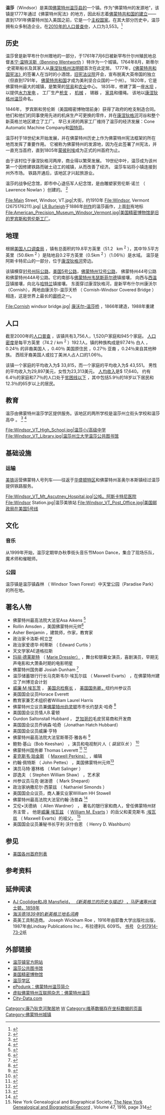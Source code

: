 {{Infobox settlement|official_name=Windsor, Vermont|timezone_DST=EDT|area_land_km2=50.6|area_water_km2=0.6|area_total_sq_mi=19.8|area_land_sq_mi=19.5|area_water_sq_mi=0.2

<!-- Population -->|population_as_of=[[2010_United_States_Census|2010]]|population_footnotes=|population_total=3553|population_density_km2=auto|population_density_sq_mi=<!-- General information -->|timezone=[[Eastern_Time_Zone|Eastern (EST)]]|utc_offset=-5|utc_offset_DST=-4|area_magnitude=|elevation_footnotes=|elevation_m=325|elevation_ft=1066|coordinates={{coord|43|28|36|N|72|24|4|W|region:US-VT|display=inline,title}}|postal_code_type=[[ZIP_code|ZIP code]]|postal_code=|area_code=[[Area_code_802|802]]|blank_name=[[Federal_Information_Processing_Standard|FIPS code]]|blank_info=50-84925<ref name="GR2">{{cite web|url=https://www.census.gov|publisher=[[United_States_Census_Bureau|United States Census Bureau]]|accessdate=2008-01-31|title=U.S. Census website|archive-date=1996-12-27|archive-url=https://web.archive.org/web/19961227012639/http://www.census.gov/|dead-url=no}}</ref>|blank1_name=[[Geographic_Names_Information_System|GNIS]] feature ID|blank1_info=1462266<ref name="GR3">{{cite web|url=http://geonames.usgs.gov|accessdate=2008-01-31|title=US Board on Geographic Names|publisher=[[United_States_Geological_Survey|United States Geological Survey]]|date=2007-10-25|archive-url=https://www.webcitation.org/65jET5cdV?url=http://geonames.usgs.gov/|archive-date=2012-02-26|url-status=live}}</ref>|website={{URL|www.windsorvt.org}}|area_total_km2=51.2|area_footnotes=|settlement_type=[[New_England_town|Town]]|pushpin_label=Windsor

<!-- Location -->|nickname=|motto=Birthplace of Vermont<br>Freedom and Unity<ref name="Profile for Windsor, Vermont, VT">{{cite web|url= http://www.epodunk.com/cgi-bin/genInfo.php?locIndex=25277|title= Profile for Windsor, Vermont, VT|publisher= ePodunk|accessdate= October 24, 2012|archive-url= https://web.archive.org/web/20130125065014/http://www.epodunk.com/cgi-bin/genInfo.php?locIndex=25277|archive-date= January 25, 2013|url-status= dead}}</ref>|image_skyline=ConstitutionHouse WindsorVermont.JPG|imagesize=250px|image_caption=[[Old_Constitution_House|Old Constitution House]], where the [[Constitution_of_the_Vermont_Republic|Constitution of the Vermont Republic]] was signed|image_flag=|image_seal=<!-- Maps -->|image_map=Windsor County Vermont incorporated and unincorporated areas Windsor highlighted.svg|mapsize=260px|map_caption=Location in [[Windsor_County,_Vermont|Windsor County]] and the state of [[Vermont|Vermont]].|pushpin_map=Vermont#USA|pushpin_map_caption=Location in the United States|subdivision_type=[[List_of_sovereign_states|Country]]|unit_pref=Imperial|subdivision_name={{USA}}|subdivision_type1=[[U.S._state|State]]|subdivision_name1={{flag|Vermont}}|subdivision_type2=[[List_of_counties_in_Vermont|County]]|subdivision_name2=[[Windsor_County,_Vermont|Windsor]]

<!-- Government -->|government_footnotes=|government_type=|leader_title=|leader_name=|leader_title1=|leader_name1=|established_title=|established_date=<!-- Area -->|footnotes=}}
'''温莎'''（Windsor）是美国[[佛蒙特州|佛蒙特州]][[溫莎縣|温莎县的]]一个镇。作为“佛蒙特州的发源地”，该镇是1777年通过《佛蒙特州宪法》的地方，因此标志着[[佛蒙特共和国|佛蒙特共和国的建立]]——直到1791年佛蒙特州加入美国之前，它是一个[[主权国家|主权国家]]。在其大部分历史中，温莎拥有众多制造企业。在[[2010年美國人口普查|2010年的人口普查中]]，人口为3,553。<ref name="Census 2010">{{Cite web|title=Profile of General Population and Housing Characteristics: 2010 Demographic Profile Data (DP-1): Windsor town, Windsor County, Vermont|url=https://www.census.gov|accessdate=August 1, 2012|publisher=[[United_States_Census_Bureau|United States Census Bureau]]|archive-date=1996-12-27|archive-url=https://web.archive.org/web/19961227012639/http://www.census.gov/|dead-url=no}}</ref>

== 历史 ==
温莎曾是新罕布什尔州赠地的一部分，于1761年7月6日被新罕布什尔州殖民地总督[[本宁·温特沃斯|本宁·温特沃斯（Benning Wentworth]] ）特许为一个城镇。1764年8月，斯蒂尔·史密斯船长及其家人从[[法明頓_(康乃狄克州)|康涅狄格州法明顿]]首次在此定居。 1777年，[[佛蒙特共和国宪法|《佛蒙特共和国宪法》]]的签署人在当时的小酒馆，[[旧宪法大厦|旧宪法议院]]开会，宣布脱离大英帝国的独立（但直到1791年， [[佛蒙特共和国|佛蒙特共和国]]才成为美利坚合众国的一个州）。 1820年，它是佛蒙特州最大的城镇，是繁荣的[[贸易|贸易]]和[[农业|农业]]中心。 1835年，修建了第一座[[水坝|水坝]] ，以提供[[水力资源|水力发电]] 。 工厂生产[[枪械|枪支]] ， [[机器|机械]] ， 锡器 ， [[家具|家具]]和缰绳。 该地以[[溫莎_(康乃狄克州)|康涅狄格州温莎]]命名。  

1846年， 罗宾斯和劳伦斯（美国精密博物馆前身）获得了政府的枪支制造合同。 他们和他们的同事使用先进的机床生产可更换的零件，并在[[康乃狄克河|康涅狄格河]]河谷和整个新英格兰地区建立了工厂。 早已关闭的两家工厂维持了温莎的经济发展：Cone Automatic Machine Company和[[固特异|固特异]]。 

温莎村于18世纪末开始发展，并在佛蒙特州历史上作为佛蒙特州宪法框架的所在地而发挥了重要作用。 它被称为佛蒙特州的发源地，因为在此签署了州宪法，并一直充当首府，直到1805年[[蒙彼利埃_(佛蒙特州)|蒙彼利埃]]成为正式的州首府为止。  

由于该村位于康涅狄格河两岸，商业得以繁荣发展。 19世纪中叶，温莎成为该州第一个因修建铁路而破土动工的城镇，从而改善了经济。 温莎车站将小镇连接到州外市场。 铁路开通后，该地区才兴起旅游业。 

温莎的战争纪念馆，即市中心退伍军人纪念馆，是由雕塑家劳伦斯·诺兰 （ Lawrence Nowlan ）创建的。 <ref name="bmta">{{Cite news|title=Sculptor commissioned to complete Joe Frazier statue has died|url=http://www.timesargus.com/article/20130802/NEWS03/708029923/0/FEATURES10|work=[[Barre_Montpelier_Times_Argus|Barre Montpelier Times Argus]]|date=2013-08-02|accessdate=2013-08-27|archiveurl=https://web.archive.org/web/20140221231935/http://www.timesargus.com/article/20130802/NEWS03/708029923/0/FEATURES10|archivedate=2014-02-21}}</ref> <gallery widths="200px" heights="150px">
File:Main Street, Windsor, VT.jpg|大街，约1910年
File:Windsor, Vermont (2675176211).jpg|<nowiki> </nowiki>[[L.R._Burleigh|LR Burleigh]]于1886年[[L.R._Burleigh|创作]]的温莎画作，上面[[L.R._Burleigh|刻]]有地标
File:American_Precision_Museum_Windsor_Vermont.jpg|美国精密博物馆是旧的罗宾斯和劳伦斯工厂。 
</gallery>

== 地理 ==
根据[[美国普查局|美国人口调查局]] ，镇有总面积的19.8平方英里（51.2   km <sup>2</sup> ），其中19.5平方英里（50.6km <sup>2</sup> ）是陆地且0.2平方英里（0.5km <sup>2</sup> ）（1.06％）是水域。 温莎是阿斯卡特尼山的一部分，位于[[康乃狄克河|康涅狄格河]]旁边。 

该镇横穿[[91號州際公路|91号州际公路]]，[[美国佛蒙特州5号公路|美国5号公路]]，[[佛蒙特州12号公路|佛蒙特州12号公路]]， 佛蒙特州44号公路和佛蒙特州44A号公路。它的南部与[[佛蒙特州韦瑟斯菲尔德|佛蒙特州韦瑟斯菲尔德]]镇接壤， 向西与[[佛蒙特州西温莎|西温莎]]镇接壤，向北与[[佛蒙特州哈特兰|哈特兰]]镇接壤。 东面穿过康涅狄格河，是新罕布什尔州康沃尔（Cornish），两地由康沃尔-温莎天桥 （ Cornish-Windsor Covered Bridge ）相连，这是世界上最长的[[廊桥|廊桥]]之一。 <gallery widths="300px" heights="225px">
File:Cornish windsor bridge.jpg|<nowiki> </nowiki>[[Cornish–Windsor_Covered_Bridge|康沃尔–温莎桥]] ，1866年建造，1988年重建
</gallery>

== 人口 ==
{{US Census population|1790=1542|1910=2407|2000=3756|1990=3714|1980=4085|1970=4158|1960=4468|1950=4402|1940=4155|1930=4359|1920=3687|1900=2119|1800=2211|1890=1846|1880=2175|1870=1699|1860=1669|1850=1928|1840=2744|1830=3134|1820=2956|1810=2757|2010=3553}}
截至2000年的[[人口普查|人口普查]]  ，该镇共有3,756人，1,520户家庭和945个家庭。 [[人口密度|人口密度]]是每平方英里（74.2 / km <sup>2</sup> ）192.1人。镇的种族构成是97.74％ 白人 ，0.24％ 的非裔美国人 ，0.40％ 美国原住民 ，0.27％ 亚裔 ，0.24％来自其他种族。 西班牙裔美国人或拉丁美洲人占人口的1.06％。     

该镇一个家庭的平均收入为$ 33,815，而一个家庭的平均收入为$ 43,551。 男性的平均收入为29,897美元，女性为23,313美元。 [[人均收入|人均收入]]是$ 17,640。 约有6.4％的家庭和7.7％的人口处于[[貧窮門檻|贫困线以下]] ，其中包括5.9％的18岁以下居民和12.3％的65岁以上的居民。 

== 教育 ==
温莎由佛蒙特州温莎学区提供服务。该地区的两所学校是温莎州立街头学校和温莎高中 。 <ref>{{Cite web|title=Windsor School District|url=http://www.windsorschools.net/|accessdate=October 24, 2012|publisher=Windsor School District|archiveurl=https://web.archive.org/web/20120829235334/http://www.windsorschools.net/|archivedate=August 29, 2012}}</ref> <ref>{{Cite web|title=Windsor School District|url=http://www.education.com/schoolfinder/us/vermont/district/windsor-school-district/|accessdate=October 24, 2012|publisher=education.com|archive-date=2020-11-24|archive-url=https://web.archive.org/web/20201124213508/https://www.education.com/schoolfinder/us/vermont/district/windsor-school-district/|dead-url=no}}</ref> <gallery widths="200px" heights="150px">
File:Windsor_VT_High_School.jpg|温莎小/高级中学
File:Windsor_VT_Library.jpg|温莎州立大学温莎公共图书馆
</gallery>

== 基础设施 ==  

=== 运输 ===
[[美铁|美铁]]运营佛蒙特人号列车——往返于[[华盛顿哥伦比亚特区|华盛顿特区]]和佛蒙特州圣奥尔本斯镇经过温莎提供铁路服务。 <gallery widths="200px" heights="150px">
File:Windsor_VT_Mt_Ascutney_Hospital.jpg|公吨。阿斯卡特尼医院
File:Windsor Station.jpg|温莎美铁站
File:Windsor_VT_Post_Office.jpg|美国邮政局在美国5号线
</gallery>

== 文化 ==

=== 音乐 ===
从1999年开始，温莎定期举办秋季街头音乐节Moon Dance，集合了现场乐队，魔术师和催眠师。 

=== 公园 ===
温莎镇是温莎镇森林 （ Windsor Town Forest）中天堂公园（Paradise Park）的所在地。 

== 著名人物 ==

* 佛蒙特州最高法院大法官Asa Aikens <ref>{{Cite book|last=Wiley|first=Edgar J.|date=1917|title=Catalogue of Officers and Students of Middlebury College|url=https://books.google.com/books?id=TapBAAAAYAAJ&pg=PA10|location=Middlebury, VT|publisher=Middlebury College|page=10|ref={{sfnRef|''Catalogue of Officers and Students of Middlebury College''}}}}</ref> 
* Rollin Amsden ，美国佛蒙特州元帅<ref>{{Cite news|date=February 4, 1899|title=Hon. Rollin Amsden|url=https://www.newspapers.com/clip/46154795/hon-rollin-amsden/|work=Vermont Journal|location=Windsor, VT|page=8|via=[[Newspapers.com|Newspapers.com]]|ref={{sfnRef|"Hon. Rollin Amsden"}}|accessdate=2020-07-13|archive-date=2020-11-28|archive-url=https://web.archive.org/web/20201128050155/https://www.newspapers.com/clip/46154795/hon-rollin-amsden/|dead-url=no}}</ref> 
* Asher Benjamin ，建筑师，作家，教育家 
* 政治家卡洛斯·柯立芝 
* 政治家爱德华·柯蒂斯 （ Edward Curtis ） 
* 天文学家AE道格拉斯 
* [[瑪麗·杜絲勒|玛丽·德莱斯特]] （ [[瑪麗·杜絲勒|Marie Dressler）]] ，舞台和银幕女演员，喜剧演员，早期无声电影和大萧条时期的电影明星 
* 佛蒙特州国务卿 Josiah Dunham <ref>{{Cite book|last=Bisbee|first=Marvin Davis|date=1900|title=General Catalogue of Dartmouth College and the Associated Schools 1769-1900|url=https://archive.org/details/bub_gb_sKM4AAAAYAAJ|location=Cambridge, MA|publisher=University Press|pages=[https://archive.org/details/bub_gb_sKM4AAAAYAAJ/page/n149 121]–122|accessdate=2017-01-26}}</ref> 
* 温莎储蓄银行行长马克斯韦尔·埃瓦尔兹 （ Maxwell Evarts） ，在佛蒙特州建立了州博览会计划 
* [[威廉·M·埃瓦茨|威廉·M·埃瓦茨]] ， [[美國司法部長|美国总检察长]] ， [[美国国务卿|美国国务卿，]]纽约州参议员 
* 美国国会议员Horace Everett  
* 教育家兼艺术组织者William Laurel Harris 
* 佛蒙特州立议员兼[[伯靈頓_(佛蒙特州)|佛蒙特州伯灵顿]]市市长约瑟夫·哈奇 <ref>{{Cite book|last=Carleton|first=Hiram|date=1903|title=Genealogical and Family History of the State of Vermont|volume=I|url=https://books.google.com/books?id=8Cr5seuiQ2wC&pg=PA305|location=New York, NY|publisher=Lewis Publishing Company|pages=305–306|ref={{sfnRef|Carleton}}|isbn=9780806347943|access-date=2020-07-13|archive-date=2020-06-07|archive-url=https://web.archive.org/web/20200607070005/https://books.google.com/books?id=8Cr5seuiQ2wC&pg=PA305|dead-url=no}}</ref> 
* 美国国会议员情人B.霍顿  
* Gurdon Saltonstall Hubbard ， [[芝加哥|芝加哥的]]毛皮贸易商和开发商 
* 美国国会议员乔纳森·哈奇（Jonathan Hatch Hubbard）  
* 美国国会议员威廉·亨特  
* 佛蒙特州最高法院大法官斯蒂芬·雅各布 <ref>{{Cite book|last=Ullery|first=Jacob G.|date=1894|title=Men of Vermont Illustrated|url=https://archive.org/details/bub_gb_Nvg_AAAAYAAJ|location=Brattleboro, VT|publisher=Transcript Publishing Company|page=[https://archive.org/details/bub_gb_Nvg_AAAAYAAJ/page/n175 178]|ref={{sfnRef|''Men of Vermont Illustrated''}}}}</ref> 
* 鲍勃·基山（Bob Keeshan） ，演员和电视制片人（ ''袋鼠队长'' ） <ref>{{Cite web|title=Bob Keeshan|url=https://www.imdb.com/name/nm0444828/bio|accessdate=October 24, 2012|publisher=IMDb|archiveurl=https://web.archive.org/web/20120513092933/http://www.imdb.com/name/nm0444828/bio|archivedate=May 13, 2012}}</ref> 
* 佛蒙特州国务卿 Thomas Leverett <ref>{{Cite web|title=Vermont Secretaries of State, 1778-Present|url=https://www.sec.state.vt.us/archives-records/state-archives/government-history/government-officials/state-officers/secretaries-of-state.aspx|accessdate=2017-01-28|author=Condos|date=2011|first=James|work=Vermont Government Officials: State Officers|publisher=Vermont Secretary of State|archiveurl=https://web.archive.org/web/20170202060223/https://www.sec.state.vt.us/archives-records/state-archives/government-history/government-officials/state-officers/secretaries-of-state.aspx|archivedate=2017-02-02}}</ref> <ref>{{Cite web|title=Vermont Vital Records, 1720-1908: Death and Burial Entry for Thomas Leverett|url=https://www.ancestry.com/|accessdate=January 28, 2017|work=Ancestry.com|publisher=Ancestry.com, LLC|archiveurl=https://web.archive.org/web/20110223114016/http://www.ancestry.com/|archivedate=February 23, 2011|accessdaymonth=subscription}}</ref> 
* [[麥克斯威爾·柏金斯|麦克斯韦·珀金斯]] （ [[麥克斯威爾·柏金斯|Maxwell Perkins）]] ，编辑 
* 约翰·佩特斯 （ John Pettes） ，美国佛蒙特州元帅<ref>{{Cite news|author=M. D.|date=April 11, 1868|title=The Late Maj. John Pettes|url=https://www.newspapers.com/clip/45319424/the_late_maj_john_pettes/|work=Vermont Journal and Farmer|location=Windsor, VT|via=[[Newspapers.com|Newspapers.com]]|page=4|ref={{sfnRef|"The Late Maj. John Pettes"}}|accessdate=2020-07-13|archive-date=2020-02-21|archive-url=https://web.archive.org/web/20200221125844/https://www.newspapers.com/clip/45319424/the_late_maj_john_pettes/|dead-url=no}}</ref> 
* 演员马特·塞林格 （ Matt Salinger ） 
* 邵逸夫 （ Stephen William Shaw） ，艺术家 
* 州参议员马克·谢泼德 （ Mark Shepard） 
* 政治家纳撒尼尔·西蒙兹 （ Nathaniel Simonds ） 
* 美国国会众议员，商人兼实业家William HH Stowell  
* 佛蒙特州最高法院大法官约翰·汤普森 <ref>{{Cite magazine|last=Taft|first=Russell S.|date=March 1, 1894|title=The Supreme Court of Vermont, Part IV: John C. Thompson|url=https://books.google.com/books?id=zA6SAAAAIAAJ&pg=PA123|magazine=[[The_Green_Bag_(1889–1914)|The Green Bag]]|location=Boston, MA|publisher=Boston Book Company|pages=123–124|ref={{sfnRef|''The Green Bag''}}}}</ref> 
* 艾伦•沃德纳 （ Allen Wardner） ， 著名的银行家和商人，曾任佛蒙特州财务主管 。 他是[[威廉·M·埃瓦茨|威廉·埃瓦兹]] （ [[威廉·M·埃瓦茨|William M. Evarts]] ）的岳父和麦克斯韦 [[威廉·M·埃瓦茨|·埃瓦兹]] （ Maxwell Evarts）的祖父。 <ref>New York Genealogical and Biographical Society, [https://books.google.com/books?id=jNcUAAAAYAAJ&pg=PA314&dq=%22allen+wardner%22+william+maxwell+evarts&hl=en&sa=X&ei=d3XRUoHUNrKqsATM2ICYDA&ved=0CC0Q6AEwAA#v=onepage&q=%22allen%20wardner%22%20william%20maxwell%20evarts&f=false The New York Genealogical and Biographical Record] {{Webarchive|url=https://web.archive.org/web/20141023101745/http://books.google.com/books?id=jNcUAAAAYAAJ&pg=PA314&dq=%22allen+wardner%22+william+maxwell+evarts&hl=en&sa=X&ei=d3XRUoHUNrKqsATM2ICYDA&ved=0CC0Q6AEwAA#v=onepage&q=%22allen%20wardner%22%20william%20maxwell%20evarts&f=false|date=2014-10-23}}, Volume 47, 1916, page 314</ref> 
* 美国国会议员兼秘书长亨利·沃什伯恩 （ Henry D. Washburn） 

== 参见 ==

* [[美国各州首府列表|美国各州首府列表]] 

== 参考资料 ==
{{Reflist}}

== 延伸阅读 ==

* [https://books.google.com/books?id=OcoMAAAAYAAJ&pg=PA9&lpg=PA9&dq=coolidge+mansfield+history+description+new+england+1859&source=web&ots=cUndZkVSIF&sig=tIIdKdnVIkM1ULWZYVqH4J03FbE&hl=en#PPA951,M1 AJ Coolidge和JB Mansfield， ''《新英格兰的历史与描述》'' ，马萨诸塞州波士顿，1859年] {{Wayback|url=https://books.google.com/books?id=OcoMAAAAYAAJ&pg=PA9&lpg=PA9&dq=coolidge+mansfield+history+description+new+england+1859&source=web&ots=cUndZkVSIF&sig=tIIdKdnVIkM1ULWZYVqH4J03FbE&hl=en#PPA951,M1 |date=20200808233025 }} 
* [http://newenglandtowns.org/vermont/windsor 海沃德''1839年''的''新英格兰地名词典''] {{Wayback|url=http://newenglandtowns.org/vermont/windsor |date=20191219155133 }} 
* 英美工具制造商。 Joseph Wickham Roe ，1916年由耶鲁大学出版社出版，1987年由Lindsay Publications Inc.，布拉德利IL 60915。 {{ISBN|0-917914-73-2}} [[ISBN_(identifier)|书号]]   [[Special:BookSources/0-917914-73-2|0-917914-73-2]]纸 

== 外部链接 ==

* [http://www.windsorvt.org 温莎镇官方网站] {{Wayback|url=http://www.windsorvt.org/ |date=20210203172528 }} 
* [http://windsorlibrary.org/ 温莎公共图书馆] {{Wayback|url=http://windsorlibrary.org/ |date=20160319052625 }} 
* [http://www.americanprecision.org/ 美国精密博物馆] {{Wayback|url=http://www.americanprecision.org/ |date=20100125082805 }} 
* [http://www.windsorschools.net/ 温莎学区] {{Wayback|url=http://www.windsorschools.net/ |date=20120829235334 }} 
* [https://web.archive.org/web/20130125065014/http://www.epodunk.com/cgi-bin/genInfo.php?locIndex=25277 ePodunk：佛蒙特州温莎简介] 
* [http://www.virtualvermont.com/towns/windsor.html 虚拟佛蒙特州互联网杂志：佛蒙特州温莎] {{Wayback|url=http://www.virtualvermont.com/towns/windsor.html |date=20210122065903 }} 
* [http://www.city-data.com/city/Windsor-Vermont.html City-Data.com] {{Wayback|url=http://www.city-data.com/city/Windsor-Vermont.html |date=20200713065830 }} 
[[Category:康乃狄克河聚居地|Category:康乃狄克河聚居地]]
[[Category:美国前州首府|W]]
[[Category:维基数据存在坐标数据的页面|Category:维基数据存在坐标数据的页面]]
[[Category:佛蒙特州城镇|Category:佛蒙特州城镇]]